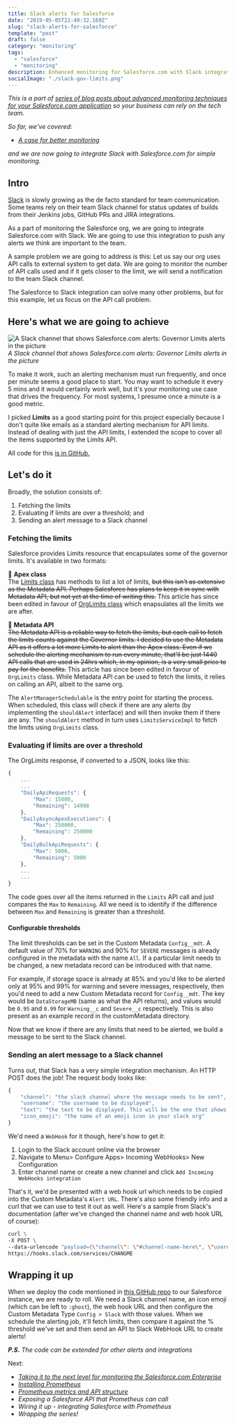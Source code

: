 ```yaml
---
title: Slack alerts for Salesforce
date: "2019-05-05T22:40:32.169Z"
slug: "slack-alerts-for-salesforce"
template: "post"
draft: false
category: "monitoring"
tags:
  - "salesforce"
  - "monitoring"
description: Enhanced monitoring for Salesforce.com with Slack integration
socialImage: "./slack-gov-limits.png"
---
```



_This is a part of [series of blog posts about advanced monitoring techniques for your Salesforce.com application](/series-about-monitoring-your-salesforce-enterprise) so your business can rely on the tech team._

_So far, we've covered:_

- _[A case for better monitoring](/a-case-for-better-monitoring)_

_and we are now going to integrate Slack with Salesforce.com for simple monitoring._

## Intro

[Slack](https://slack.com/) is slowly growing as the de facto standard for team communication. Some teams rely on their team Slack channel for status updates of builds from their Jenkins jobs, GitHub PRs and JIRA integrations.

As a part of monitoring the Salesforce org, we are going to integrate Salesforce.com with Slack. We are going to use this integration to push any alerts we think are important to the team.

A sample problem we are going to address is this:
Let us say our org uses API calls to external system to get data. We are going to monitor the number of API calls used and if it gets closer to the limit, we will send a notification to the team Slack channel.

The Salesforce to Slack integration can solve many other problems, but for this example, let us focus on the API call problem.

## Here's what we are going to achieve

![A Slack channel that shows Salesforce.com alerts: Governor Limits alerts in the picture](./slack-gov-limits.png)
_A Slack channel that shows Salesforce.com alerts: Governor Limits alerts in the picture_

To make it work, such an alerting mechanism must run frequently, and once per minute seems a good place to start. You may want to schedule it every 5 mins and it would certainly work well, but it's your monitoring use case that drives the frequency. For most systems, I presume once a minute is a good metric.

I picked **Limits** as a good starting point for this project especially because I don't quite like emails as a standard alerting mechanism for API limits. Instead of dealing with just the API limits, I extended the scope to cover all the items supported by the Limits API.

All code for this [is in GitHub.](https://github.com/markgarg/salesforce-alerting)

## Let's do it

Broadly, the solution consists of:

1. Fetching the limits
2. Evaluating if limits are over a threshold; and
3. Sending an alert message to a Slack channel

### Fetching the limits

Salesforce provides Limits resource that encapsulates some of the governor limits. It's available in two formats:

🔶 **Apex class**  
The [Limits class](https://developer.salesforce.com/docs/atlas.en-us.apexcode.meta/apexcode/apex_methods_system_limits.htm) has methods to list a lot of limits, ~~but this isn't as extensive as the Metadata API. Perhaps Salesforce has plans to keep it in sync with Metadata API, but not yet at the time of writing this.~~ This article has since been edited in favour of [OrgLimits class](https://developer.salesforce.com/docs/atlas.en-us.apexref.meta/apexref/apex_class_System_OrgLimits.htm) which enapsulates all the limits we are after.

🔶 **Metadata API**  
~~The Metadata API is a reliable way to fetch the limits, but each call to fetch the limits counts against the Governor limits.
I decided to use the Metadata API as it offers a lot more Limits to alert than the Apex class. Even if we schedule the alerting mechanism to run every minute, that'll be just 1440 API calls that are used in 24hrs which, in my opinion, is a very small price to pay for the benefits.~~
This article has since been edited in favour of `OrgLimits` class. While Metadata API can be used to fetch the limits, it relies on calling an API, albeit to the same org.

The `AlertManagerSchedulable` is the entry point for starting the process. When scheduled, this class will check if there are any alerts (by implementing the `shouldAlert` interface) and will then invoke them if there are any. The `shouldAlert` method in turn uses `LimitsServiceImpl` to fetch the limits using `OrgLimits` class.

### Evaluating if limits are over a threshold

The OrgLimits response, if converted to a JSON, looks like this:

```js
{
    ...
    ...
    "DailyApiRequests": {
        "Max": 15000,
        "Remaining": 14998
    },
    "DailyAsyncApexExecutions": {
        "Max": 250000,
        "Remaining": 250000
    },
    "DailyBulkApiRequests": {
        "Max": 5000,
        "Remaining": 5000
    },
    ...
    ...
}
```

The code goes over all the items returned in the `Limits` API call and just compares the `Max` to `Remaining`. All we need is to identify if the difference between `Max` and `Remaining` is greater than a threshold.

#### Configurable thresholds

The limit thresholds can be set in the Custom Metadata `Config__mdt`. A default value of 70% for `WARNING` and 90% for `SEVERE` messages is already configured in the metadata with the name `All`. If a particular limit needs to be changed, a new metadata record can be introduced with that name.

For example, if storage space is already at 85% and you'd like to be alerted only at 95% and 99% for warning and severe messages, respectively, then you'd need to add a new Custom Metadata record for `Config__mdt`. The key would be `DataStorageMB` (same as what the API returns), and values would be `0.95` and `0.99` for `Warning__c` and `Severe__c` respectively. This is also present as an example record in the customMetadata directory.

Now that we know if there are any limits that need to be alerted, we build a message to be sent to the Slack channel.

### Sending an alert message to a Slack channel

Turns out, that Slack has a very simple integration mechanism. An HTTP POST does the job!
The request body looks like:

```js
{
    "channel": "the slack channel where the message needs to be sent",
    "username": "the username to be displayed",
    "text": "the text to be displayed. This will be the one that shows up on the Slack channel",
    "icon_emoji": "the name of an emoji icon in your slack org"
}
```

We'd need a `WebHook` for it though, here's how to get it:

1. Login to the Slack account online via the browser
2. Navigate to Menu> Configure Apps> Incoming WebHooks> New Configuration
3. Enter channel name or create a new channel and click `Add Incoming WebHooks integration`

That's it, we'd be presented with a web hook url which needs to be copied into the Custom Metadata's `Alert URL`. There's also some friendly info and a curl that we can use to test it out as well. Here's a sample from Slack's documentation (after we've changed the channel name and web hook URL of course):

```bash
curl \
-X POST \
--data-urlencode "payload={\"channel\": \"#channel-name-here\", \"username\": \"webhookbot\", \"text\": \"This is posted to #channel-name-here and comes from a bot named webhookbot.\", \"icon_emoji\": \":ghost:\"}" \
https://hooks.slack.com/services/CHANGME
```

## Wrapping it up

When we deploy the code mentioned in [this GitHub repo](https://github.com/markgarg/salesforce-alerting) to our Salesforce instance, we are ready to roll. We need a Slack channel name, an icon emoji (which can be left to `:ghost`), the web hook URL and then configure the Custom Metadata Type `Config > Slack` with those values. When we schedule the alerting job, it'll fetch limits, then compare it against the % threshold we've set and then send an API to Slack WebHook URL to create alerts!

_**P.S.** The code can be extended for other alerts and integrations_

Next:

- _[Taking it to the next level for monitoring the Salesforce.com Enterprise](/next-level-monitoring-for-your-salesforce-enterprise)_
- _[Installing Prometheus](/installing-prometheus-on-heroku)_
- _[Prometheus metrics and API structure](/prometheus-metrics-and-api-structure)_
- _Exposing a Salesforce API that Prometheus can call_
- _Wiring it up - integrating Salesforce with Prometheus_
- _Wrapping the series!_
